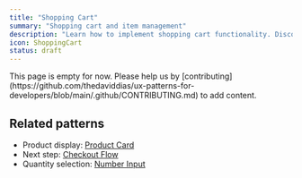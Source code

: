 ```yaml
---
title: "Shopping Cart"
summary: "Shopping cart and item management"
description: "Learn how to implement shopping cart functionality. Discover best practices for cart management, item updates, and persistent storage."
icon: ShoppingCart
status: draft
---
```


<Callout type="warning">
  This page is empty for now. Please help us by
  [contributing](https://github.com/thedaviddias/ux-patterns-for-developers/blob/main/.github/CONTRIBUTING.md)
  to add content.
</Callout>

## Related patterns

- Product display: [Product Card](/patterns/e-commerce/product-card)
- Next step: [Checkout Flow](/patterns/e-commerce/checkout)
- Quantity selection: [Number Input](/patterns/forms/text-field)
